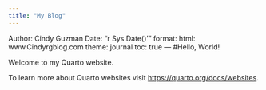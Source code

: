 ```yaml
---
title: "My Blog"
---
```

Author: Cindy Guzman
Date: "r Sys.Date()'"
format:
html: www.Cindyrgblog.com
theme: journal
toc: true
---
#Hello, World!

Welcome to my Quarto website.

To learn more about Quarto websites visit <https://quarto.org/docs/websites>.

